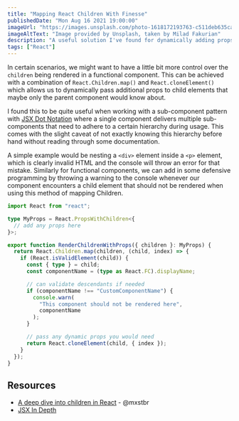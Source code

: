```yaml
---
title: "Mapping React Children With Finesse"
publishedDate: "Mon Aug 16 2021 19:00:00"
imageUrl: "https://images.unsplash.com/photo-1618172193763-c511deb635ca?ixlib=rb-1.2.1&ixid=MnwxMjA3fDB8MHxwaG90by1wYWdlfHx8fGVufDB8fHx8&auto=format&fit=crop&w=1528&q=80"
imageAltText: "Image provided by Unsplash, taken by Milad Fakurian"
description: "A useful solution I've found for dynamically adding props and validating implicitly rendered React children."
tags: ["React"]
---
```


In certain scenarios, we might want to have a little bit more control over the
`children` being rendered in a functional component. This can be achieved with a
combination of `React.Children.map()` and `React.cloneElement()` which allows us
to dynamically pass additional props to child elements that maybe only the parent
component would know about.

I found this to be quite useful when working with a sub-component pattern with
[JSX Dot Notation](https://reactjs.org/docs/jsx-in-depth.html#using-dot-notation-for-jsx-type)
where a single component delivers multiple sub-components that need to adhere to a
certain hierarchy during usage. This comes with the slight caveat of not exactly
knowing this hierarchy before hand without reading through some documentation.

A simple example would be nesting a `<div>` element inside a `<p>` element, which
is clearly invalid HTML and the console will throw an error for that mistake. 
Similarly for functional components, we can add in some defensive programming by
throwing a warning to the console whenever our component encounters a child 
element that should not be rendered when using this method of mapping Children.

```typescript showLineNumbers
import React from "react";

type MyProps = React.PropsWithChildren<{
  // add any props here
}>;

export function RenderChildrenWithProps({ children }: MyProps) {
  return React.Children.map(children, (child, index) => {
    if (React.isValidElement(child)) {
      const { type } = child;
      const componentName = (type as React.FC).displayName;

      // can validate descendants if needed
      if (componentName !== "CustomComponentName") {
        console.warn(
          "This component should not be rendered here",
          componentName
        );
      }

      // pass any dynamic props you would need
      return React.cloneElement(child, { index });
    }
  });
}
```

## Resources

- [A deep dive into children in React](https://mxstbr.blog/2017/02/react-children-deepdive/) - @mxstbr
- [JSX In Depth](https://reactjs.org/docs/jsx-in-depth.html)